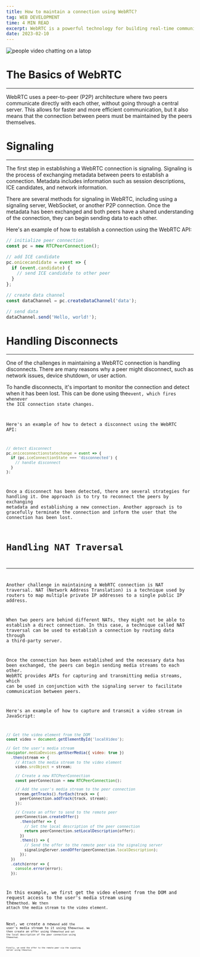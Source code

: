 ```yaml
---
title: How to maintain a connection using WebRTC?
tag: WEB DEVELOPMENT
time: 4 MIN READ
excerpt: WebRTC is a powerful technology for building real-time communication apps. One of the key challenges in using WebRTC is maintaining a stable connection between peers. In this post, we'll explore strategies for maintaining a connection using WebRTC.
date: 2023-02-10
---
```


![people video chatting on a latop](https://images.unsplash.com/photo-1523240795612-9a054b0db644?ixlib=rb-4.0.3&ixid=MnwxMjA3fDB8MHxwaG90by1wYWdlfHx8fGVufDB8fHx8&auto=format&fit=crop&w=2670&q=80)

# The Basics of WebRTC

---

WebRTC uses a peer-to-peer (P2P) architecture where two peers communicate directly with each other, without going through a central server. This allows for faster and more efficient communication, but it also means that the connection between peers must be maintained by the peers themselves.

# Signaling

---

The first step in establishing a WebRTC connection is signaling. Signaling is the process of exchanging metadata between peers to establish a connection. Metadata includes information such as session descriptions, ICE candidates, and network information.

There are several methods for signaling in WebRTC, including using a signaling server, WebSocket, or another P2P connection. Once the metadata has been exchanged and both peers have a shared understanding of the connection, they can begin sending data to each other.

Here's an example of how to establish a connection using the WebRTC API:

```Javascript
// initialize peer connection
const pc = new RTCPeerConnection();

// add ICE candidate
pc.onicecandidate = event => {
  if (event.candidate) {
    // send ICE candidate to other peer
  }
};

// create data channel
const dataChannel = pc.createDataChannel('data');

// send data
dataChannel.send('Hello, world!');
```

# Handling Disconnects

---

One of the challenges in maintaining a WebRTC connection is handling disconnects. There are many reasons why a peer might disconnect, such as network issues, device shutdown, or user action.

To handle disconnects, it's important to monitor the connection and detect when it has been lost. This can be done using the<Code code="oniceconnectionstatechange"/>event, which fires whenever the ICE connection state changes.

Here's an example of how to detect a disconnect using the WebRTC API:

```Javascript
// detect disconnect
pc.oniceconnectionstatechange = event => {
  if (pc.iceConnectionState === 'disconnected') {
    // handle disconnect
  }
};
```

Once a disconnect has been detected, there are several strategies for handling it. One approach is to try to reconnect the peers by exchanging metadata and establishing a new connection. Another approach is to gracefully terminate the connection and inform the user that the connection has been lost.

# Handling NAT Traversal

---

Another challenge in maintaining a WebRTC connection is NAT traversal. NAT (Network Address Translation) is a technique used by routers to map multiple private IP addresses to a single public IP address.

When two peers are behind different NATs, they might not be able to establish a direct connection. In this case, a technique called NAT traversal can be used to establish a connection by routing data through a third-party server.

Once the connection has been established and the necessary data has been exchanged, the peers can begin sending media streams to each other. WebRTC provides APIs for capturing and transmitting media streams, which can be used in conjunction with the signaling server to facilitate communication between peers.

Here's an example of how to capture and transmit a video stream in JavaScript:

```Javascript
// Get the video element from the DOM
const video = document.getElementById('localVideo');

// Get the user's media stream
navigator.mediaDevices.getUserMedia({ video: true })
  .then(stream => {
    // Attach the media stream to the video element
    video.srcObject = stream;

    // Create a new RTCPeerConnection
    const peerConnection = new RTCPeerConnection();

    // Add the user's media stream to the peer connection
    stream.getTracks().forEach(track => {
      peerConnection.addTrack(track, stream);
    });

    // Create an offer to send to the remote peer
    peerConnection.createOffer()
      .then(offer => {
        // Set the local description of the peer connection
        return peerConnection.setLocalDescription(offer);
      })
      .then(() => {
        // Send the offer to the remote peer via the signaling server
        signalingServer.sendOffer(peerConnection.localDescription);
      });
  })
  .catch(error => {
    console.error(error);
  });
```

In this example, we first get the video element from the DOM and request access to the user's media stream using the<Code code="navigator.mediaDevices.getUserMedia()"/>method. We then attach the media stream to the video element.

Next, we create a new<Code code="RTCPeerConnection"/>and add the user's media stream to it using the<Code code="addTrack()"/>method. We then create an offer using the<Code code="createOffer()"/>method and set the local description of the peer connection using the<Code code="setLocalDescription()"/>method.

Finally, we send the offer to the remote peer via the signaling server using the<Code code="sendOffer()"/>method.
